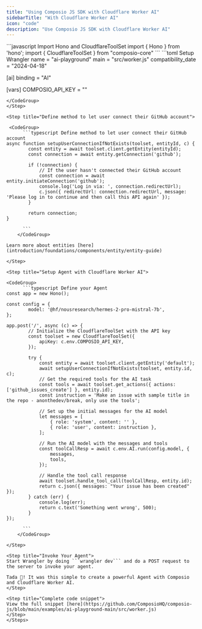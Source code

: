 ```yaml
---
title: "Using Composio JS SDK with Cloudflare Worker AI"
sidebarTitle: "With Cloudflare Worker AI"
icon: "code"
description: "Use Composio JS SDK with Cloudflare Worker AI"
---
```


<Steps>
<Step title="Import Dependencies">
 <CodeGroup>
      ```javascript Import Hono and CloudflareToolSet
import { Hono } from 'hono';
import { CloudflareToolSet } from "composio-core"
      ```
    </CodeGroup>
</Step>

<Step title="Setup wrangler in wrangler.toml file">
<CodeGroup>
    ```toml Setup Wrangler
name = "ai-playground"
main = "src/worker.js"
compatibility_date = "2024-04-18"

[ai]
binding = "AI"

[vars]
COMPOSIO_API_KEY = ""
```
</CodeGroup>
</Step>

<Step title="Define method to let user connect their GitHub account">

 <CodeGroup>
      ```typescript Define method to let user connect their GitHub account
async function setupUserConnectionIfNotExists(toolset, entityId, c) {
        const entity = await toolset.client.getEntity(entityId);
        const connection = await entity.getConnection('github');

        if (!connection) {
            // If the user hasn't connected their GitHub account
            const connection = await entity.initiateConnection('github');
            console.log('Log in via: ', connection.redirectUrl);
            c.json({ redirectUrl: connection.redirectUrl, message: 'Please log in to continue and then call this API again' });
        }

        return connection;
}

      ```
    </CodeGroup>

Learn more about entities [here](introduction/foundations/components/entity/entity-guide)

</Step>

<Step title="Setup Agent with Cloudflare Worker AI">

<CodeGroup>
      ```typescript Define your Agent
const app = new Hono();

const config = {
        model: '@hf/nousresearch/hermes-2-pro-mistral-7b',
};

app.post('/', async (c) => {
        // Initialize the CloudflareToolSet with the API key
        const toolset = new CloudflareToolSet({
            apiKey: c.env.COMPOSIO_API_KEY,
        });

        try {
            const entity = await toolset.client.getEntity('default');
            await setupUserConnectionIfNotExists(toolset, entity.id, c);
            // Get the required tools for the AI task
            const tools = await toolset.get_actions({ actions: ['github_issues_create'] }, entity.id);
            const instruction = 'Make an issue with sample title in the repo - anonthedev/break, only use the tools';

            // Set up the initial messages for the AI model
            let messages = [
                { role: 'system', content: '' },
                { role: 'user', content: instruction },
            ];

            // Run the AI model with the messages and tools
            const toolCallResp = await c.env.AI.run(config.model, {
                messages,
                tools,
            });

            // Handle the tool call response
            await toolset.handle_tool_call(toolCallResp, entity.id);
            return c.json({ messages: "Your issue has been created" });
        } catch (err) {
            console.log(err);
            return c.text('Something went wrong', 500);
        }
});

      ```
    </CodeGroup>

</Step>

<Step title="Invoke Your Agent">
Start Wrangler by doing ```wrangler dev``` and do a POST request to the server to invoke your agent.

Tada 🎉! It was this simple to create a powerful Agent with Composio and Cloudflare Worker AI.
</Step>

<Step title="Complete code snippet">
View the full snippet [here](https://github.com/ComposioHQ/composio-js/blob/main/examples/ai-playground-main/src/worker.js)
</Step>
</Steps>
